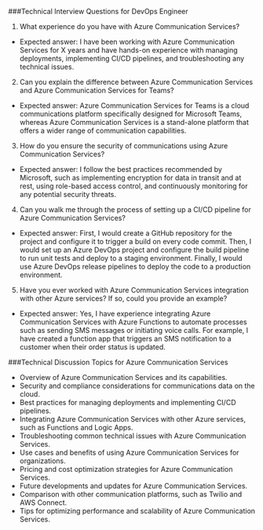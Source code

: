 
###Technical Interview Questions for DevOps Engineer
1. What experience do you have with Azure Communication Services?
- Expected answer: I have been working with Azure Communication Services for X years and have hands-on experience with managing deployments, implementing CI/CD pipelines, and troubleshooting any technical issues.

2. Can you explain the difference between Azure Communication Services and Azure Communication Services for Teams?
- Expected answer: Azure Communication Services for Teams is a cloud communications platform specifically designed for Microsoft Teams, whereas Azure Communication Services is a stand-alone platform that offers a wider range of communication capabilities.

3. How do you ensure the security of communications using Azure Communication Services?
- Expected answer: I follow the best practices recommended by Microsoft, such as implementing encryption for data in transit and at rest, using role-based access control, and continuously monitoring for any potential security threats.

4. Can you walk me through the process of setting up a CI/CD pipeline for Azure Communication Services?
- Expected answer: First, I would create a GitHub repository for the project and configure it to trigger a build on every code commit. Then, I would set up an Azure DevOps project and configure the build pipeline to run unit tests and deploy to a staging environment. Finally, I would use Azure DevOps release pipelines to deploy the code to a production environment.

5. Have you ever worked with Azure Communication Services integration with other Azure services? If so, could you provide an example?
- Expected answer: Yes, I have experience integrating Azure Communication Services with Azure Functions to automate processes such as sending SMS messages or initiating voice calls. For example, I have created a function app that triggers an SMS notification to a customer when their order status is updated.

###Technical Discussion Topics for Azure Communication Services
- Overview of Azure Communication Services and its capabilities.
- Security and compliance considerations for communications data on the cloud.
- Best practices for managing deployments and implementing CI/CD pipelines.
- Integrating Azure Communication Services with other Azure services, such as Functions and Logic Apps.
- Troubleshooting common technical issues with Azure Communication Services.
- Use cases and benefits of using Azure Communication Services for organizations.
- Pricing and cost optimization strategies for Azure Communication Services.
- Future developments and updates for Azure Communication Services.
- Comparison with other communication platforms, such as Twilio and AWS Connect.
- Tips for optimizing performance and scalability of Azure Communication Services.